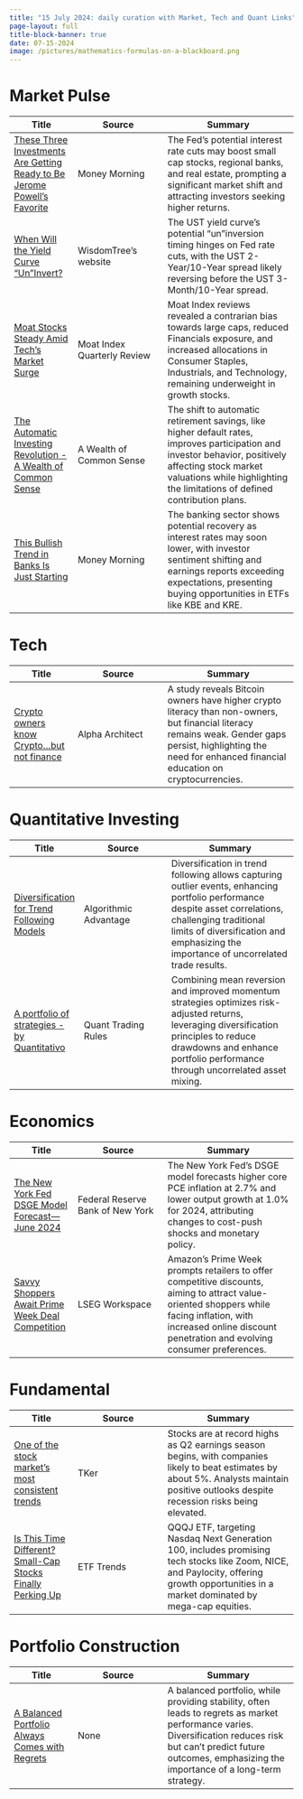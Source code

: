 ```yaml
---
title: "15 July 2024: daily curation with Market, Tech and Quant Links"
page-layout: full
title-block-banner: true
date: 07-15-2024
image: /pictures/mathematics-formulas-on-a-blackboard.png
---
```


# Market Pulse

| Title | Source | Summary |
|-----|-------|----------|
| [These Three Investments Are Getting Ready to Be Jerome Powell's Favorite](https://moneymorning.com/2024/07/15/these-three-investment-are-getting-ready-to-be-jerome-powells-favorite/) | Money Morning | The Fed's potential interest rate cuts may boost small cap stocks, regional banks, and real estate, prompting a significant market shift and attracting investors seeking higher returns.  | 
| [When Will the Yield Curve “Un”Invert?](https://www.wisdomtree.com/investments/blog/2024/07/10/when-will-the-yield-curve-uninvert) | WisdomTree's website | The UST yield curve's potential "un"inversion timing hinges on Fed rate cuts, with the UST 2-Year/10-Year spread likely reversing before the UST 3-Month/10-Year spread.  | 
| [Moat Stocks Steady Amid Tech’s Market Surge](https://www.vaneck.com/us/en/blogs/moat-investing/moat-stocks-steady-amid-techs-market-surge/) | Moat Index Quarterly Review | Moat Index reviews revealed a contrarian bias towards large caps, reduced Financials exposure, and increased allocations in Consumer Staples, Industrials, and Technology, remaining underweight in growth stocks.  | 
| [The Automatic Investing Revolution - A Wealth of Common Sense](https://awealthofcommonsense.com/2024/07/the-automatic-investing-revolution/) | A Wealth of Common Sense | The shift to automatic retirement savings, like higher default rates, improves participation and investor behavior, positively affecting stock market valuations while highlighting the limitations of defined contribution plans.  | 
| [This Bullish Trend in Banks Is Just Starting](https://moneymorning.com/2024/07/15/this-bullish-trend-in-banks-is-just-starting-grab-it-now/) | Money Morning | The banking sector shows potential recovery as interest rates may soon lower, with investor sentiment shifting and earnings reports exceeding expectations, presenting buying opportunities in ETFs like KBE and KRE.  | 


# Tech

| Title | Source | Summary |
|-----|-------|----------|
| [Crypto owners know Crypto…but not finance](https://alphaarchitect.com/2024/07/crypto-literacy/) | Alpha Architect | A study reveals Bitcoin owners have higher crypto literacy than non-owners, but financial literacy remains weak. Gender gaps persist, highlighting the need for enhanced financial education on cryptocurrencies.  | 


# Quantitative Investing

| Title | Source | Summary |
|-----|-------|----------|
| [Diversification for Trend Following Models](https://thealgorithmicadvantage.substack.com/p/diversification-for-trend-following) | Algorithmic Advantage | Diversification in trend following allows capturing outlier events, enhancing portfolio performance despite asset correlations, challenging traditional limits of diversification and emphasizing the importance of uncorrelated trade results.  | 
| [A portfolio of strategies - by Quantitativo](https://www.quantitativo.com/p/a-portfolio-of-strategies) | Quant Trading Rules | Combining mean reversion and improved momentum strategies optimizes risk-adjusted returns, leveraging diversification principles to reduce drawdowns and enhance portfolio performance through uncorrelated asset mixing.  | 


# Economics

| Title | Source | Summary |
|-----|-------|----------|
| [The New York Fed DSGE Model Forecast—June 2024](https://libertystreeteconomics.newyorkfed.org/2024/06/the-new-york-fed-dsge-model-forecast-june-2024/) | Federal Reserve Bank of New York | The New York Fed's DSGE model forecasts higher core PCE inflation at 2.7% and lower output growth at 1.0% for 2024, attributing changes to cost-push shocks and monetary policy.  | 
| [Savvy Shoppers Await Prime Week Deal Competition](https://lipperalpha.refinitiv.com/2024/07/savvy-shoppers-await-prime-week-deal-competition/) | LSEG Workspace | Amazon's Prime Week prompts retailers to offer competitive discounts, aiming to attract value-oriented shoppers while facing inflation, with increased online discount penetration and evolving consumer preferences.  | 


# Fundamental

| Title | Source | Summary |
|-----|-------|----------|
| [One of the stock market's most consistent trends](https://www.tker.co/p/earnings-season-q2-24-beat-rates) | TKer | Stocks are at record highs as Q2 earnings season begins, with companies likely to beat estimates by about 5%. Analysts maintain positive outlooks despite recession risks being elevated.  | 
| [Is This Time Different? Small-Cap Stocks Finally Perking Up](https://www.etftrends.com/etf-education-channel/time-different-small-cap-stocks-finally-perking-up/) | ETF Trends | QQQJ ETF, targeting Nasdaq Next Generation 100, includes promising tech stocks like Zoom, NICE, and Paylocity, offering growth opportunities in a market dominated by mega-cap equities.  | 


# Portfolio Construction

| Title | Source | Summary |
|-----|-------|----------|
| [A Balanced Portfolio Always Comes with Regrets](https://awealthofcommonsense.com/2024/07/a-balanced-portfolio-always-comes-with-regrets/) | None | A balanced portfolio, while providing stability, often leads to regrets as market performance varies. Diversification reduces risk but can't predict future outcomes, emphasizing the importance of a long-term strategy.  | 
